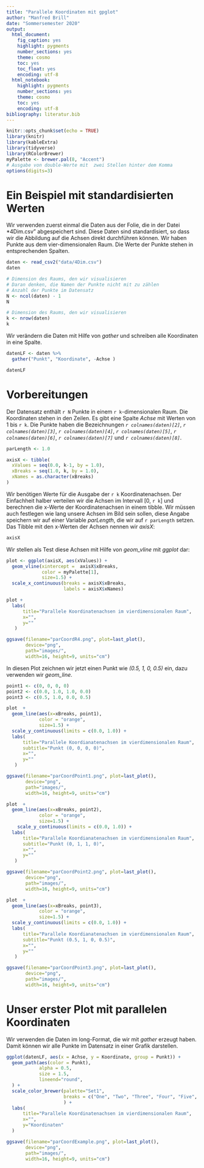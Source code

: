 ```yaml
---
title: "Parallele Koordinaten mit gpglot"
author: "Manfred Brill"
date: "Sommersemester 2020"
output: 
  html_document: 
    fig_caption: yes
    highlight: pygments
    number_sections: yes
    theme: cosmo
    toc: yes
    toc_float: yes
    encoding: utf-8  
  html_notebook:
    highlight: pygments
    number_sections: yes
    theme: cosmo
    toc: yes
    encoding: utf-8  
bibliography: literatur.bib    
---
```


```r
knitr::opts_chunk$set(echo = TRUE)
library(knitr)
library(kableExtra)
library(tidyverse)
library(RColorBrewer)
myPalette <- brewer.pal(8, "Accent")
# Ausgabe von double-Werte mit  zwei Stellen hinter dem Komma
options(digits=3)
```

# Ein Beispiel mit standardisierten Werten
Wir verwenden zuerst einmal die Daten aus der Folie, die in der Datei *4Dim.csv"
abgespeichert sind. Diese Daten sind standardisiert, so dass wir die Abbildung
auf die Achsen direkt durchführen können. Wir haben Punkte aus dem vier-dimensionalen Raum. Die Werte der Punkte stehen in entsprechenden Spalten.

```r
daten <- read_csv2("data/4Dim.csv")
daten

# Dimension des Raums, den wir visualisieren
# Daran denken, die Namen der Punkte nicht mit zu zählen
# Anzahl der Punkte im Datensatz
N <- ncol(daten) - 1
N

# Dimension des Raums, den wir visualisieren
k <- nrow(daten)
k
```

Wir verändern die Daten mit Hilfe von *gather* und schreiben alle Koordinaten in eine Spalte.

```r
datenLF <- daten %>%
  gather("Punkt", "Koordinate", -Achse )

datenLF
```

# Vorbereitungen
Der Datensatz enthält `r N` Punkte in einem `r k`-dimensionalen Raum. 
Die Koordinaten stehen in den Zeilen. Es gibt eine Spalte *Achse*  mit Werten von 1 bis `r k`.
Die Punkte haben die Bezeichnungen *`r colnames(daten)[2]`*, *`r colnames(daten)[3]`*, *`r colnames(daten)[4]`*, *`r colnames(daten)[5]`*, *`r colnames(daten)[6]`*, *`r colnames(daten)[7]`* und *`r colnames(daten)[8]`*.


```r
parLength <- 1.0

axisX <- tibble(
  xValues = seq(0.0, k-1, by = 1.0),
  xBreaks = seq(1.0, k, by = 1.0),
  xNames = as.character(xBreaks)
)
```

Wir benötigen Werte für die Ausgabe der `r k` Koordinatenachsen. 
Der Einfachheit halber verteilen wir die Achsen im Intervall [0, `r k`] und
berechnen die x-Werte der Koordinatenachsen in einem tibble.
Wir müssen auch festlegen wie lang unsere Achsen im Bild sein sollen,
diese Angabe speichern wir auf einer Variable *parLength*, die wir
auf `r parLength` setzen. Das Tibble mit den x-Werten der Achsen
nennen wir *axisX*:

```r
axisX
```

Wir stellen als Test diese Achsen mit Hilfe von *geom_vline* mit *ggplot* dar:

```r

plot <- ggplot(axisX, aes(xValues)) + 
  geom_vline(xintercept =  axisX$xBreaks, 
             color = myPalette[1],
             size=1.5) +
  scale_x_continuous(breaks = axisX$xBreaks,
                     labels = axisX$xNames)  

plot +
  labs(
      title="Parallele Koordinatenachsen im vierdimensionalen Raum", 
      x="", 
      y=""
   )  

ggsave(filename="parCoordR4.png", plot=last_plot(), 
       device="png",
       path="images/", 
       width=16, height=9, units="cm")
```

In diesen Plot zeichnen wir jetzt einen Punkt wie *(0.5, 1, 0, 0.5)* ein, dazu verwenden
wir *geom_line*.

```r
point1 <- c(0, 0, 0, 0)
point2 <- c(0.0, 1.0, 1.0, 0.0)
point3 <- c(0.5, 1.0, 0.0, 0.5)

plot  + 
  geom_line(aes(x=xBreaks, point1),
            color = "orange",
            size=1.5) +
  scale_y_continuous(limits = c(0.0, 1.0)) +
  labs(
      title="Parallele Koordianatenachsen im vierdimensionalen Raum", 
      subtitle="Punkt (0, 0, 0, 0)",
      x="", 
      y=""
   )  

ggsave(filename="parCoordPoint1.png", plot=last_plot(), 
       device="png",
       path="images/", 
       width=16, height=9, units="cm")

plot  + 
  geom_line(aes(x=xBreaks, point2),
            color = "orange",
            size=1.5) +
    scale_y_continuous(limits = c(0.0, 1.0)) +
  labs(
      title="Parallele Koordianatenachsen im vierdimensionalen Raum", 
      subtitle="Punkt (0, 1, 1, 0)",
      x="", 
      y=""
   )  

ggsave(filename="parCoordPoint2.png", plot=last_plot(), 
       device="png",
       path="images/", 
       width=16, height=9, units="cm")

plot  + 
  geom_line(aes(x=xBreaks, point3),
            color = "orange",
            size=1.5) +
  scale_y_continuous(limits = c(0.0, 1.0)) +
  labs(
      title="Parallele Koordianatenachsen im vierdimensionalen Raum", 
      subtitle="Punkt (0.5, 1, 0, 0.5)",
      x="", 
      y=""
   )  

ggsave(filename="parCoordPoint3.png", plot=last_plot(), 
       device="png",
       path="images/", 
       width=16, height=9, units="cm")
```

# Unser erster Plot mit parallelen Koordinaten
Wir verwenden die Daten im long-Format, die wir mit *gather* erzeugt haben.
Damit können wir alle Punkte im Datensatz in einer Grafik darstellen.

```r
ggplot(datenLF, aes(x = Achse, y = Koordinate, group = Punkt)) +
  geom_path(aes(color = Punkt),
            alpha = 0.5,
            size = 1.5,
            lineend="round",
  ) + 
  scale_color_brewer(palette="Set1",
                     breaks = c("One", "Two", "Three", "Four", "Five", "Six", "Seven")
                     ) +
  labs(
      title="Parallele Koordinatenachsen im vierdimensionalen Raum", 
      x="", 
      y="Koordinaten"
  ) 

ggsave(filename="parCoordExample.png", plot=last_plot(), 
       device="png",
       path="images/", 
       width=16, height=9, units="cm")
```